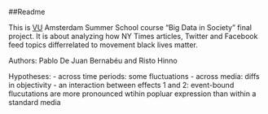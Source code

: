 ##Readme

This is [VU](http://www.vu.nl/en/ "http://www.vu.nl/en/") Amsterdam Summer School course "Big Data in Society" final project. It is about analyzing how NY Times articles, Twitter and Facebook feed topics differrelated to movement black lives matter.

Authors: Pablo De Juan Bernabéu and Risto Hinno

Hypotheses:
- across time periods: some fluctuations
- across media: diffs in objectivity
- an interaction between effects 1 and 2: event-bound flucutations are more pronounced wtihin popluar expression than within a standard media

